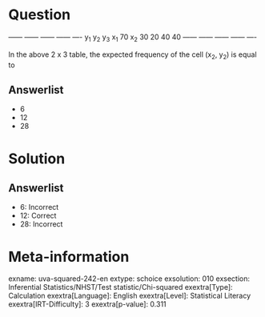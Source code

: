 Question
========

  ------ ------ ------ ------ ---- y~1~ y~2~ y~3~ x~1~ 70 x~2~ 30 20 40 40 ------ ------ ------ ------ ----

In the above 2 x 3 table, the expected frequency of the cell (x~2~, y~2~) is equal to

Answerlist
----------

* 6
* 12
* 28

Solution
========

Answerlist
----------

* 6: Incorrect
* 12: Correct
* 28: Incorrect

Meta-information
================
exname: uva-squared-242-en
extype: schoice
exsolution: 010
exsection: Inferential Statistics/NHST/Test statistic/Chi-squared
exextra[Type]: Calculation
exextra[Language]: English
exextra[Level]: Statistical Literacy
exextra[IRT-Difficulty]: 3
exextra[p-value]: 0.311
